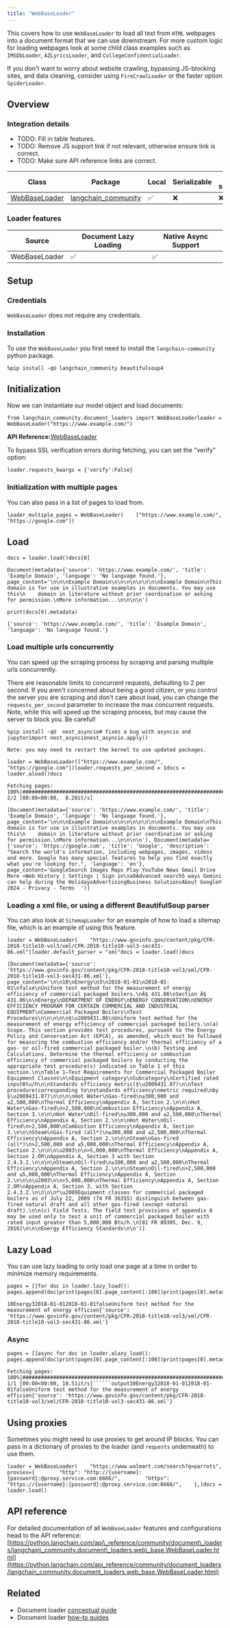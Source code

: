 ```yaml
---
title: "WebBaseLoader"
---
```


This covers how to use `WebBaseLoader` to load all text from `HTML` webpages into a document format that we can use downstream. For more custom logic for loading webpages look at some child class examples such as `IMSDbLoader`, `AZLyricsLoader`, and `CollegeConfidentialLoader`.

If you don't want to worry about website crawling, bypassing JS-blocking sites, and data cleaning, consider using `FireCrawlLoader` or the faster option `SpiderLoader`.

## Overview

### Integration details

* TODO: Fill in table features.
* TODO: Remove JS support link if not relevant, otherwise ensure link is correct.
* TODO: Make sure API reference links are correct.

| Class                                                                                                                                                   | Package                                                                                 | Local | Serializable | JS support |
| ------------------------------------------------------------------------------------------------------------------------------------------------------- | --------------------------------------------------------------------------------------- | ----- | ------------ | ---------- |
| [WebBaseLoader](https://python.langchain.com/api_reference/community/document_loaders/langchain_community.document_loaders.web_base.WebBaseLoader.html) | [langchain\_community](https://python.langchain.com/api_reference/community/index.html) | ✅     | ❌            | ❌          |

### Loader features

| Source        | Document Lazy Loading | Native Async Support |
| ------------- | --------------------- | -------------------- |
| WebBaseLoader | ✅                     | ✅                    |

## Setup

### Credentials

`WebBaseLoader` does not require any credentials.

### Installation

To use the `WebBaseLoader` you first need to install the `langchain-community` python package.

```
%pip install -qU langchain_community beautifulsoup4
```

## Initialization

Now we can instantiate our model object and load documents:

```
from langchain_community.document_loaders import WebBaseLoaderloader = WebBaseLoader("https://www.example.com/")
```

**API Reference:**[WebBaseLoader](https://python.langchain.com/api_reference/community/document_loaders/langchain_community.document_loaders.web_base.WebBaseLoader.html)

To bypass SSL verification errors during fetching, you can set the "verify" option:

`loader.requests_kwargs = {'verify':False}`

### Initialization with multiple pages

You can also pass in a list of pages to load from.

```
loader_multiple_pages = WebBaseLoader(    ["https://www.example.com/", "https://google.com"])
```

## Load

```
docs = loader.load()docs[0]
```

```
Document(metadata={'source': 'https://www.example.com/', 'title': 'Example Domain', 'language': 'No language found.'}, page_content='\n\n\nExample Domain\n\n\n\n\n\n\n\nExample Domain\nThis domain is for use in illustrative examples in documents. You may use this\n    domain in literature without prior coordination or asking for permission.\nMore information...\n\n\n\n')
```

```
print(docs[0].metadata)
```

```
{'source': 'https://www.example.com/', 'title': 'Example Domain', 'language': 'No language found.'}
```

### Load multiple urls concurrently

You can speed up the scraping process by scraping and parsing multiple urls concurrently.

There are reasonable limits to concurrent requests, defaulting to 2 per second. If you aren't concerned about being a good citizen, or you control the server you are scraping and don't care about load, you can change the `requests_per_second` parameter to increase the max concurrent requests. Note, while this will speed up the scraping process, but may cause the server to block you. Be careful!

```
%pip install -qU  nest_asyncio# fixes a bug with asyncio and jupyterimport nest_asyncionest_asyncio.apply()
```

```
Note: you may need to restart the kernel to use updated packages.
```

```
loader = WebBaseLoader(["https://www.example.com/", "https://google.com"])loader.requests_per_second = 1docs = loader.aload()docs
```

```
Fetching pages: 100%|###########################################################################| 2/2 [00:00<00:00,  8.28it/s]
```

```
[Document(metadata={'source': 'https://www.example.com/', 'title': 'Example Domain', 'language': 'No language found.'}, page_content='\n\n\nExample Domain\n\n\n\n\n\n\n\nExample Domain\nThis domain is for use in illustrative examples in documents. You may use this\n    domain in literature without prior coordination or asking for permission.\nMore information...\n\n\n\n'), Document(metadata={'source': 'https://google.com', 'title': 'Google', 'description': "Search the world's information, including webpages, images, videos and more. Google has many special features to help you find exactly what you're looking for.", 'language': 'en'}, page_content='GoogleSearch Images Maps Play YouTube News Gmail Drive More »Web History | Settings | Sign in\xa0Advanced search5 ways Gemini can help during the HolidaysAdvertisingBusiness SolutionsAbout Google© 2024 - Privacy - Terms  ')]
```

### Loading a xml file, or using a different BeautifulSoup parser

You can also look at `SitemapLoader` for an example of how to load a sitemap file, which is an example of using this feature.

```
loader = WebBaseLoader(    "https://www.govinfo.gov/content/pkg/CFR-2018-title10-vol3/xml/CFR-2018-title10-vol3-sec431-86.xml")loader.default_parser = "xml"docs = loader.load()docs
```

```
[Document(metadata={'source': 'https://www.govinfo.gov/content/pkg/CFR-2018-title10-vol3/xml/CFR-2018-title10-vol3-sec431-86.xml'}, page_content='\n\n10\nEnergy\n3\n2018-01-01\n2018-01-01\nfalse\nUniform test method for the measurement of energy efficiency of commercial packaged boilers.\nÂ§ 431.86\nSection Â§ 431.86\n\nEnergy\nDEPARTMENT OF ENERGY\nENERGY CONSERVATION\nENERGY EFFICIENCY PROGRAM FOR CERTAIN COMMERCIAL AND INDUSTRIAL EQUIPMENT\nCommercial Packaged Boilers\nTest Procedures\n\n\n\n\n§\u2009431.86\nUniform test method for the measurement of energy efficiency of commercial packaged boilers.\n(a) Scope. This section provides test procedures, pursuant to the Energy Policy and Conservation Act (EPCA), as amended, which must be followed for measuring the combustion efficiency and/or thermal efficiency of a gas- or oil-fired commercial packaged boiler.\n(b) Testing and Calculations. Determine the thermal efficiency or combustion efficiency of commercial packaged boilers by conducting the appropriate test procedure(s) indicated in Table 1 of this section.\n\nTable 1—Test Requirements for Commercial Packaged Boiler Equipment Classes\n\nEquipment category\nSubcategory\nCertified rated inputBtu/h\n\nStandards efficiency metric(§\u2009431.87)\n\nTest procedure(corresponding to\nstandards efficiency\nmetric required\nby §\u2009431.87)\n\n\n\nHot Water\nGas-fired\n≥300,000 and ≤2,500,000\nThermal Efficiency\nAppendix A, Section 2.\n\n\nHot Water\nGas-fired\n>2,500,000\nCombustion Efficiency\nAppendix A, Section 3.\n\n\nHot Water\nOil-fired\n≥300,000 and ≤2,500,000\nThermal Efficiency\nAppendix A, Section 2.\n\n\nHot Water\nOil-fired\n>2,500,000\nCombustion Efficiency\nAppendix A, Section 3.\n\n\nSteam\nGas-fired (all*)\n≥300,000 and ≤2,500,000\nThermal Efficiency\nAppendix A, Section 2.\n\n\nSteam\nGas-fired (all*)\n>2,500,000 and ≤5,000,000\nThermal Efficiency\nAppendix A, Section 2.\n\n\n\u2003\n\n>5,000,000\nThermal Efficiency\nAppendix A, Section 2.OR\nAppendix A, Section 3 with Section 2.4.3.2.\n\n\n\nSteam\nOil-fired\n≥300,000 and ≤2,500,000\nThermal Efficiency\nAppendix A, Section 2.\n\n\nSteam\nOil-fired\n>2,500,000 and ≤5,000,000\nThermal Efficiency\nAppendix A, Section 2.\n\n\n\u2003\n\n>5,000,000\nThermal Efficiency\nAppendix A, Section 2.OR\nAppendix A, Section 3. with Section 2.4.3.2.\n\n\n\n*\u2009Equipment classes for commercial packaged boilers as of July 22, 2009 (74 FR 36355) distinguish between gas-fired natural draft and all other gas-fired (except natural draft).\n\n(c) Field Tests. The field test provisions of appendix A may be used only to test a unit of commercial packaged boiler with rated input greater than 5,000,000 Btu/h.\n[81 FR 89305, Dec. 9, 2016]\n\n\nEnergy Efficiency Standards\n\n')]
```

## Lazy Load

You can use lazy loading to only load one page at a time in order to minimize memory requirements.

```
pages = []for doc in loader.lazy_load():    pages.append(doc)print(pages[0].page_content[:100])print(pages[0].metadata)
```

```
10Energy32018-01-012018-01-01falseUniform test method for the measurement of energy efficien{'source': 'https://www.govinfo.gov/content/pkg/CFR-2018-title10-vol3/xml/CFR-2018-title10-vol3-sec431-86.xml'}
```

### Async

```
pages = []async for doc in loader.alazy_load():    pages.append(doc)print(pages[0].page_content[:100])print(pages[0].metadata)
```

```````
Fetching pages: 100%|###########################################################################| 1/1 [00:00<00:00, 10.51it/s]``````output10Energy32018-01-012018-01-01falseUniform test method for the measurement of energy efficien{'source': 'https://www.govinfo.gov/content/pkg/CFR-2018-title10-vol3/xml/CFR-2018-title10-vol3-sec431-86.xml'}
```````

## Using proxies

Sometimes you might need to use proxies to get around IP blocks. You can pass in a dictionary of proxies to the loader (and `requests` underneath) to use them.

```
loader = WebBaseLoader(    "https://www.walmart.com/search?q=parrots",    proxies={        "http": "http://{username}:{password}:@proxy.service.com:6666/",        "https": "https://{username}:{password}:@proxy.service.com:6666/",    },)docs = loader.load()
```

## API reference

For detailed documentation of all `WebBaseLoader` features and configurations head to the API reference: [https://python.langchain.com/api\_reference/community/document\_loaders/langchain\_community.document\_loaders.web\_base.WebBaseLoader.html](https://python.langchain.com/api_reference/community/document_loaders/langchain_community.document_loaders.web_base.WebBaseLoader.html)

## Related

* Document loader [conceptual guide](/src/oss/concepts/document_loaders)
* Document loader [how-to guides](/src/oss/how_to/#document-loaders)
